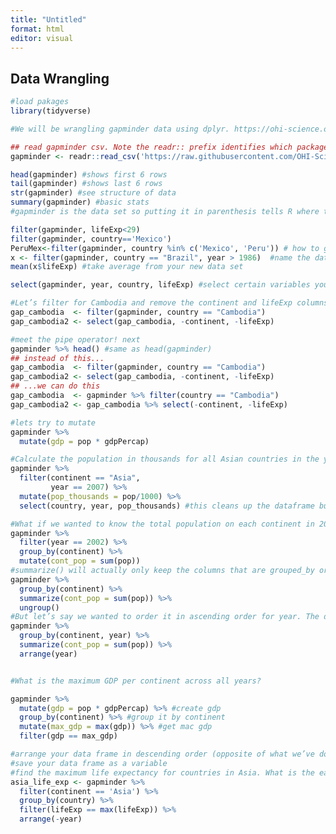 ```yaml
---
title: "Untitled"
format: html
editor: visual
---
```


## Data Wrangling

```r
#load pakages
library(tidyverse)

#We will be wrangling gapminder data using dplyr. https://ohi-science.org/data-science-training/dplyr.html

## read gapminder csv. Note the readr:: prefix identifies which package it's in
gapminder <- readr::read_csv('https://raw.githubusercontent.com/OHI-Science/data-science-training/master/data/gapminder.csv') 

head(gapminder) #shows first 6 rows
tail(gapminder) #shows last 6 rows
str(gapminder) #see structure of data 
summary(gapminder) #basic stats
#gapminder is the data set so putting it in parenthesis tells R where to get the data

filter(gapminder, lifeExp<29)
filter(gapminder, country=='Mexico')
PeruMex<-filter(gapminder, country %in% c('Mexico', 'Peru')) # how to get data from peru and mexico #how to save as separate data set, check it out- its on the top right 
x <- filter(gapminder, country == "Brazil", year > 1986)  #name the data set 
mean(x$lifeExp) #take average from your new data set

select(gapminder, year, country, lifeExp) #select certain variables you want to see

#Let’s filter for Cambodia and remove the continent and lifeExp columns. We’ll save this as a variable. Actually, as two temporary variables, which means that for the second one we need to operate on gap_cambodia
gap_cambodia  <- filter(gapminder, country == "Cambodia")
gap_cambodia2 <- select(gap_cambodia, -continent, -lifeExp)

#meet the pipe operator! next
gapminder %>% head() #same as head(gapminder)
## instead of this...
gap_cambodia  <- filter(gapminder, country == "Cambodia")
gap_cambodia2 <- select(gap_cambodia, -continent, -lifeExp) 
## ...we can do this
gap_cambodia  <- gapminder %>% filter(country == "Cambodia")
gap_cambodia2 <- gap_cambodia %>% select(-continent, -lifeExp)

#lets try to mutate 
gapminder %>%
  mutate(gdp = pop * gdpPercap)

#Calculate the population in thousands for all Asian countries in the year 2007 and add it as a new column.
gapminder %>%
  filter(continent == "Asia",
         year == 2007) %>%
  mutate(pop_thousands = pop/1000) %>%
  select(country, year, pop_thousands) #this cleans up the dataframe but isn't necessary

#What if we wanted to know the total population on each continent in 2002? Answering this question requires a grouping variable.
gapminder %>%
  filter(year == 2002) %>%
  group_by(continent) %>% 
  mutate(cont_pop = sum(pop))
#summarize() will actually only keep the columns that are grouped_by or summarized. So if we wanted to keep other columns, we’d have to do have a few more steps (we’ll get into it tomorrow). ungroup() removes the grouping and it’s good to get in the habit of using it after a group_by().
gapminder %>%
  group_by(continent) %>%
  summarize(cont_pop = sum(pop)) %>%
  ungroup()
#But let’s say we wanted to order it in ascending order for year. The dplyr function is arrange().
gapminder %>%
  group_by(continent, year) %>%
  summarize(cont_pop = sum(pop)) %>%
  arrange(year)


#What is the maximum GDP per continent across all years?

gapminder %>%
  mutate(gdp = pop * gdpPercap) %>% #create gdp
  group_by(continent) %>% #group it by continent 
  mutate(max_gdp = max(gdp)) %>% #get mac gdp
  filter(gdp == max_gdp)

#arrange your data frame in descending order (opposite of what we’ve done). Expect that this is possible: ?arrange
#save your data frame as a variable
#find the maximum life expectancy for countries in Asia. What is the earliest year you encounter? The latest?
asia_life_exp <- gapminder %>%
  filter(continent == 'Asia') %>%
  group_by(country) %>%
  filter(lifeExp == max(lifeExp)) %>%
  arrange(-year)

```
